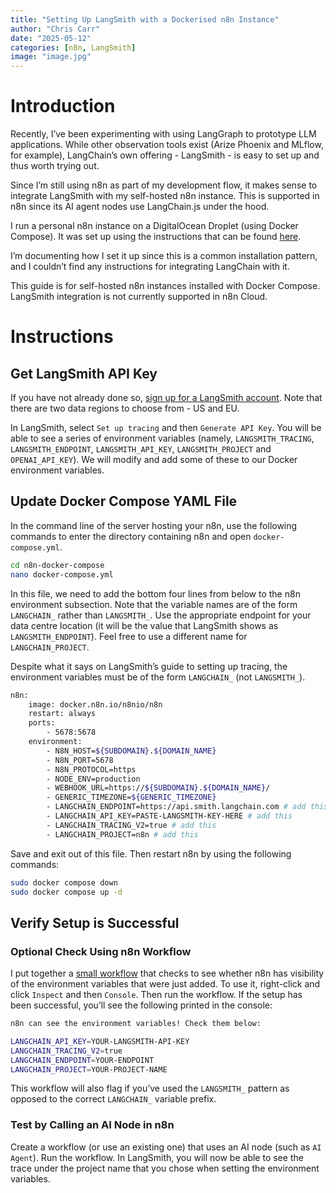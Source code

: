 ```yaml
---
title: "Setting Up LangSmith with a Dockerised n8n Instance"
author: "Chris Carr"
date: "2025-05-12"
categories: [n8n, LangSmith]
image: "image.jpg"
---
```


# Introduction

Recently, I've been experimenting with using LangGraph to prototype LLM applications. While other observation tools exist (Arize Phoenix and MLflow, for example), LangChain's own offering - LangSmith - is easy to set up and thus worth trying out. 

Since I'm still using n8n as part of my development flow, it makes sense to integrate LangSmith with my self-hosted n8n instance. This is supported in n8n since its AI agent nodes use LangChain.js under the hood.

I run a personal n8n instance on a DigitalOcean Droplet (using Docker Compose). It was set up using the instructions that can be found [here](https://docs.n8n.io/hosting/installation/server-setups/digital-ocean/).

I'm documenting how I set it up since this is a common installation pattern, and I couldn't find any instructions for integrating LangChain with it.

:::{.callout-important}
This guide is for self-hosted n8n instances installed with Docker Compose. LangSmith integration is not currently supported in n8n Cloud.
:::

# Instructions

## Get LangSmith API Key

If you have not already done so, [sign up for a LangSmith account](https://smith.langchain.com/?_gl=1*cmbfox*_ga*MTI1MjgxODU1NS4xNzQ2NjkzMTEz*_ga_47WX3HKKY2*czE3NDcwNjY2NTMkbzEzJGcwJHQxNzQ3MDY2NjUzJGowJGwwJGgw). Note that there are two data regions to choose from - US and EU.

In LangSmith, select `Set up tracing` and then `Generate API Key`. You will be able to see a series of environment variables (namely, `LANGSMITH_TRACING`, `LANGSMITH_ENDPOINT`, `LANGSMITH_API_KEY`, `LANGSMITH_PROJECT` and `OPENAI_API_KEY`). We will modify and add some of these to our Docker environment variables.

## Update Docker Compose YAML File

In the command line of the server hosting your n8n, use the following commands to enter the directory containing n8n and open `docker-compose.yml`. 

```.bash
cd n8n-docker-compose
nano docker-compose.yml
```

In this file, we need to add the bottom four lines from below to the n8n environment subsection. Note that the variable names are of the form `LANGCHAIN_` rather than `LANGSMITH_`. Use the appropriate endpoint for your data centre location (it will be the value that LangSmith shows as `LANGSMITH_ENDPOINT`). Feel free to use a different name for `LANGCHAIN_PROJECT`.

:::{.callout-important}
Despite what it says on LangSmith's guide to setting up tracing, the environment variables must be of the form `LANGCHAIN_` (not `LANGSMITH_`).
:::

```.bash
n8n:
    image: docker.n8n.io/n8nio/n8n
    restart: always
    ports:
        - 5678:5678
    environment:
        - N8N_HOST=${SUBDOMAIN}.${DOMAIN_NAME}
        - N8N_PORT=5678
        - N8N_PROTOCOL=https
        - NODE_ENV=production
        - WEBHOOK_URL=https://${SUBDOMAIN}.${DOMAIN_NAME}/
        - GENERIC_TIMEZONE=${GENERIC_TIMEZONE}
        - LANGCHAIN_ENDPOINT=https://api.smith.langchain.com # add this (use https://eu.api.smith.langchain.com if using the EU data centre)
        - LANGCHAIN_API_KEY=PASTE-LANGSMITH-KEY-HERE # add this
        - LANGCHAIN_TRACING_V2=true # add this
        - LANGCHAIN_PROJECT=n8n # add this
```

Save and exit out of this file. Then restart n8n by using the following commands:

```.bash
sudo docker compose down
sudo docker compose up -d
```

## Verify Setup is Successful

### Optional Check Using n8n Workflow

I put together a [small workflow](https://raw.githubusercontent.com/chrisdavidcarr/blog/c5fd2bf3fa1ca3b6f31249c4867aadf964c90536/docs/posts/langsmith-with-n8n-docker/LangSmith_Env_Setup_Check.json) that checks to see whether n8n has visibility of the environment variables that were just added. To use it, right-click and click `Inspect` and then `Console`. Then run the workflow. If the setup has been successful, you'll see the following printed in the console:

```bash
n8n can see the environment variables! Check them below:

LANGCHAIN_API_KEY=YOUR-LANGSMITH-API-KEY
LANGCHAIN_TRACING_V2=true
LANGCHAIN_ENDPOINT=YOUR-ENDPOINT
LANGCHAIN_PROJECT=YOUR-PROJECT-NAME
```

This workflow will also flag if you've used the `LANGSMITH_` pattern as opposed to the correct `LANGCHAIN_` variable prefix.

### Test by Calling an AI Node in n8n

Create a workflow (or use an existing one) that uses an AI node (such as `AI Agent`). Run the workflow. In LangSmith, you will now be able to see the trace under the project name that you chose when setting the environment variables.